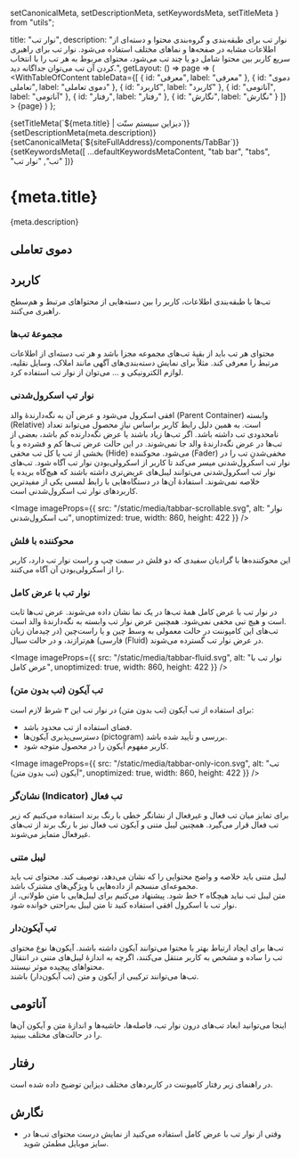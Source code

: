   setCanonicalMeta,
  setDescriptionMeta,
  setKeywordsMeta,
  setTitleMeta
} from "utils";

  title: "نوار تب",
  description:
    "نوار تب برای طبقه‌بندی و گروه‌بندی محتوا و دسته‌ای از اطلاعات مشابه در صفحه‌ها و نماهای مختلف استفاده می‌شود. نوار تب برای راهبری سریع کاربر بین محتوا شامل دو یا چند تب می‌شود، محتوای مربوط به هر تب را با انتخاب کردن آن تب می‌توان جداگانه دید.",
  getLayout: () => page =>
    (
      <WithTableOfContent
        tableData={[
          { id: "معرفی", label: "معرفی" },
          { id: "دموی تعاملی", label: "دموی تعاملی" },
          { id: "کاربرد", label: "کاربرد" },
          { id: "آناتومی", label: "آناتومی" },
          { id: "رفتار", label: "رفتار" },
          { id: "نگارش", label: "نگارش" }
        ]}
      >
        {page}
      </WithTableOfContent>
    )
};

<Head>
  {setTitleMeta(`${meta.title} | دیزاین سیستم سنّت`)}
  {setDescriptionMeta(meta.description)}
  {setCanonicalMeta(`${siteFullAddress}/components/TabBar`)}
  {setKeywordsMeta([
    ...defaultKeywordsMetaContent,
    "tab bar",
    "tabs",
    "تب",
    "نوار تب"
  ])}
</Head>

<h1>
  <span>{meta.title}</span>
  <AnchorButton anchorId="معرفی" />
</h1>

<p>{meta.description}</p>

<h2>
  <span>دموی تعاملی</span>
  <AnchorButton anchorId="دموی تعاملی" />
</h2>

<TabBarDemo />

<h2>
  <span>کاربرد</span>
  <AnchorButton anchorId="کاربرد" />
</h2>

<p>
  تب‌ها با طبقه‌بندی اطلاعات، کاربر را بین دسته‌هایی از محتواهای مرتبط و هم‌سطح
  راهبری می‌کنند.
</p>

<h3>
  <span>مجموعهٔ تب‌‌ها</span>
  <AnchorButton anchorId="مجموعهٔ تب‌‌ها" />
</h3>

<p>
  محتوای هر تب باید از بقیهٔ تب‌های مجموعه مجزا باشد و هر تب دسته‌ای از اطلاعات
  مرتبط را معرفی کند. مثلاً برای نمایش دسته‌بندی‌های آگهی‌‌ مانند املاک، وسایل
  نقلیه، لوازم الکترونیکی و ... می‌توان از نوار تب استفاده کرد.
</p>

<Divider dotted />

<h3>
  <span>نوار تب اسکرول‌شدنی</span>
  <AnchorButton anchorId="نوار تب اسکرول‌شدنی" />
</h3>

<p>
  افقی اسکرول می‌شود و عرض آن به نگه‌دارندهٔ والد (Parent Container) وابسته
  (Relative) است. به همین دلیل رابط کاربر براساس نیازِ محصول می‌تواند تعداد
  نامحدودی تب داشته باشد. اگر تب‌ها زیاد باشند یا عرض نگه‌دارنده کم باشد، بعضی
  از تب‌ها در عرض نگه‌دارندهٔ والد جا نمی‌شوند. در این حالت عرض تب‌ها کم و فشرده
  و یا بخشی از تب یا کل تب مخفی (Hide) می‌شود. محوکننده (Fader) مخفی‌شدنِ تب را
  در نوار تب اسکرول‌شدنی میسر می‌کند تا کاربر از اسکرولی‌بودن نوار تب آگاه شود.
  تب‌های نوار تب اسکرول‌شدنی می‌توانند لیبل‌های عریض‌تری داشته باشند که هیچ‌گاه
  بریده یا خلاصه نمی‌شوند. استفادهٔ آن‌ها در دستگاه‌هایی با رابط لمسی یکی از
  مفیدترین کاربردهای نوار تب اسکرول‌شدنی است.
</p>

<Image
  imageProps={{
    src: "/static/media/tabbar-scrollable.svg",
    alt: "نوار تب اسکرول‌شدنی",
    unoptimized: true,
    width: 860,
    height: 422
  }}
/>

<Divider dotted />

<h3>
  <span>محوکننده با فلش</span>
  <AnchorButton anchorId="محوکننده با فلش" />
</h3>

<p>
  این محوکننده‌ها با گرادیان سفیدی که دو فلش در سمت چپ و راست نوار تب دارد،
  کاربر را از اسکرولی‌بودن آن آگاه می‌کنند.
</p>

<Divider dotted />

<h3>
  <span>نوار تب با عرض کامل</span>
  <AnchorButton anchorId="نوار تب با عرض کامل" />
</h3>

<p>
  در نوار تب با عرض کامل همهٔ تب‌ها در یک نما نشان داده می‌شوند. عرض تب‌ها ثابت
  است و هیچ تبی مخفی نمی‌شود. همچنین عرض نوار تب وابسته به نگه‌دارندهٔ والد است.
  <br />
  تب‌های این کامپوننت در حالت معمولی به وسط ‌چین و یا راست‌چین (در چیدمان زبان
  فارسی) هم‌ترازند، و در حالت سیال (Fluid) در عرض نوار تب گسترده می‌شوند.
</p>

<Image
  imageProps={{
    src: "/static/media/tabbar-fluid.svg",
    alt: "نوار تب با عرض کامل",
    unoptimized: true,
    width: 860,
    height: 422
  }}
/>

<Divider dotted />

<h3>
  <span>تب آیکون (تب بدون متن)</span>
  <AnchorButton anchorId="تب آیکون (تب بدون متن)" />
</h3>

<p>برای استفاده از تب آیکون (تب بدون متن) در نوار تب این ۳ شرط لازم است:</p>

<ul>
  <li>فضای استفاده از تب محدود باشد.</li>
  <li>دسترسی‌پذیری آیکون‌ها (pictogram) بررسی و تأیید شده باشد.</li>
  <li>کاربر مفهوم آیکون را در محصول متوجه شود.</li>
</ul>

<Image
  imageProps={{
    src: "/static/media/tabbar-only-icon.svg",
    alt: "تب آیکون (تب بدون متن)",
    unoptimized: true,
    width: 860,
    height: 422
  }}
/>

<Divider dotted />

<h3>
  <span>نشان‌گر (Indicator) تب فعال</span>
  <AnchorButton anchorId="نشان‌گر (Indicator) تب فعال" />
</h3>

<p>
  برای تمایز میان تب فعال و غیرفعال از نشانگر خطی با رنگ برند استفاده می‌کنیم که
  زیر تب فعال قرار می‌گیرد. همچنین لیبل متنی و آیکون تب فعال نیز با رنگ برند از
  تب‌های غیرفعال متمایز می‌شوند.
</p>

<Divider dotted />

<h3>
  <span>لیبل متنی</span>
  <AnchorButton anchorId="لیبل متنی" />
</h3>

<p>
  لیبل متنی باید خلاصه و واضح محتوایی را که نشان می‌دهد، توصیف کند. محتوای تب‌
  باید مجموعه‌ای منسجم از داده‌هایی با ویژگی‌های مشترک باشد.
  <br />
  متن لیبل‌ تب نباید هیچگاه ۲ خط ‌شود. پیشنهاد می‌کنیم برای لیبل‌هایی با متن
  طولانی، از نوار تب با اسکرول افقی استفاده کنید تا متن لیبل به‌راحتی خوانده
  شود.
</p>

<Divider dotted />

<h3>
  <span>تب آیکون‌دار</span>
  <AnchorButton anchorId="تب آیکون‌دار" />
</h3>

<p>
  تب‌ها برای ایجاد ارتباط بهتر با محتوا می‌توانند آیکون داشته باشند. آیکون‌ها
  نوع محتوای تب را ساده و مشخص به کاربر منتقل می‌کنند، اگرچه به اندازهٔ لیبل‌های
  متنی در انتقال محتواهای پیچیده موثر نیستند.
  <br />
  تب‌ها می‌توانند ترکیبی از آیکون و متن (تب آیکون‌دار) باشند.
</p>

<Divider spaced />

<h2>
  <span>آناتومی</span>
  <AnchorButton anchorId="آناتومی" />
</h2>

<p>
  اینجا می‌توانید ابعاد تب‌های درون نوار تب، فاصله‌ها، حاشیه‌ها و اندازهٔ متن و
  آیکون آن‌ها را در حالت‌های مختلف ببینید.
</p>

<div data-columnWrapper>
  <Row>
    <Column all="12" sm="6">
      <div data-column>
        <Anatomy
          caption="تب"
          imageProps={{
            mainSrc: "/static/media/tabbar-anatomy-1.svg",
            specSrc: "/static/media/tabbar-anatomy-1-spec.svg",
            alt: "تب",
            unoptimized: true,
            width: 200,
            height: 200
          }}
        />
      </div>
    </Column>
    <Column all="12" sm="6">
      <div data-column>
        <Anatomy
          caption="تب آیکون‌دار"
          imageProps={{
            mainSrc: "/static/media/tabbar-anatomy-2.svg",
            specSrc: "/static/media/tabbar-anatomy-2-spec.svg",
            alt: "تب آیکون‌دار",
            unoptimized: true,
            width: 200,
            height: 200
          }}
        />
      </div>
    </Column>
    <Column all="12" sm="6">
      <div data-column>
        <Anatomy
          caption="تب آیکون (تب بدون متن)"
          imageProps={{
            mainSrc: "/static/media/tabbar-anatomy-3.svg",
            specSrc: "/static/media/tabbar-anatomy-3-spec.svg",
            alt: "تب آیکون (تب بدون متن)",
            unoptimized: true,
            width: 200,
            height: 200
          }}
        />
      </div>
    </Column>
  </Row>
</div>

<div>
  <p></p>
  <Divider spaced />
</div>

<h2>
  <span>رفتار</span>
  <AnchorButton anchorId="رفتار" />
</h2>

<p>
  در راهنمای زیر رفتار کامپوننت در کاربردهای مختلف دیزاین توضیح داده شده است.
</p>

<div data-columnWrapper>
  <Row>
    <Column all="12" sm="6">
      <div data-column>
        <Behaviour
          variant="do"
          caption="لیبل‌ هر تب می‌تواند متن و آیکون داشته باشد. برای لیبل‌‌های متنی باید از عبارات کوتاه استفاده شود."
          imageProps={{
            src: "/static/media/tabbar-behaviour-1.svg",
            alt: "لیبل‌ هر تب می‌تواند متن و آیکون داشته باشد. برای لیبل‌‌های متنی باید از عبارات کوتاه استفاده شود.",
            unoptimized: true,
            width: 422,
            height: 344
          }}
        />
      </div>
    </Column>
    <Column all="12" sm="6">
      <div data-column>
        <Behaviour
          variant="do"
          caption="در صفحه‌نمایش موبایل و دسکتاپ تب اول را با کمی فاصله (حاشیه) از سمت راست قراردهید تا کاربر از اسکرولی‌بودن نوار تب آگاه شود."
          imageProps={{
            src: "/static/media/tabbar-behaviour-2.svg",
            alt: "در صفحه‌نمایش موبایل و دسکتاپ تب اول را با کمی فاصله (حاشیه) از سمت راست قراردهید تا کاربر از اسکرولی‌بودن نوار تب آگاه شود.",
            unoptimized: true,
            width: 422,
            height: 344
          }}
        />
      </div>
    </Column>
    <Column all="12" sm="6">
      <div data-column>
        <Behaviour
          variant="do"
          caption="کاربران با ضربه‌زدن یا کلیک‌کردن روی یک تب، بین تب‌های مختلف جابه‌جا می‌شوند."
          imageProps={{
            src: "/static/media/tabbar-behaviour-3.svg",
            alt: "کاربران با ضربه‌زدن یا کلیک‌کردن روی یک تب، بین تب‌های مختلف جابه‌جا می‌شوند.",
            unoptimized: true,
            width: 422,
            height: 344
          }}
        />
      </div>
    </Column>
    <Column all="12" sm="6">
      <div data-column>
        <Behaviour
          variant="dont"
          caption="از تب برای مقایسهٔ ویژگی‌های محتوا استفاده نکنید."
          imageProps={{
            src: "/static/media/tabbar-behaviour-4.svg",
            alt: "از تب برای مقایسهٔ ویژگی‌های محتوا استفاده نکنید.",
            unoptimized: true,
            width: 422,
            height: 344
          }}
        />
      </div>
    </Column>
    <Column all="12" sm="6">
      <div data-column>
        <Behaviour
          variant="dont"
          caption="تب‌های نوار تب به سه شکل «متنی (بدون آیکون)»، «آیکون‌دار» و «تب ‌آیکون (بدون متن)» استفاده می‌شوند. همهٔ تب‌های نوار تب باید از یک نوع باشند."
          imageProps={{
            src: "/static/media/tabbar-behaviour-5.svg",
            alt: "تب‌های نوار تب به سه شکل «متنی (بدون آیکون)»، «آیکون‌دار» و «تب ‌آیکون (بدون متن)» استفاده می‌شوند. همهٔ تب‌های نوار تب باید از یک نوع باشند.",
            unoptimized: true,
            width: 422,
            height: 344
          }}
        />
      </div>
    </Column>
    <Column all="12" sm="6">
      <div data-column>
        <Behaviour
          variant="dont"
          caption="از فاصله‌های (padding) نابرابر بین تب‌ها استفاده نکنید."
          imageProps={{
            src: "/static/media/tabbar-behaviour-6.svg",
            alt: "از فاصله‌های (padding) نابرابر بین تب‌ها استفاده نکنید.",
            unoptimized: true,
            width: 422,
            height: 344
          }}
        />
      </div>
    </Column>
    <Column all="12" sm="6">
      <div data-column>
        <Behaviour
          variant="dont"
          caption="برای بیشتر از ۴ تب از نوار تب با عرض کامل استفاده نکنید."
          imageProps={{
            src: "/static/media/tabbar-behaviour-7.svg",
            alt: "برای بیشتر از ۴ تب از نوار تب با عرض کامل استفاده نکنید.",
            unoptimized: true,
            width: 422,
            height: 344
          }}
        />
      </div>
    </Column>
    <Column all="12" sm="6">
      <div data-column>
        <Behaviour
          variant="dont"
          caption="در صفحاتی که از نوار تب استفاده کرده‌اید، پایین آن از چیدمان و ظاهر مشابه با این کامپوننت استفاده نکنید تا کاربر تب را جزئی از محتوا تشخیص ندهد."
          imageProps={{
            src: "/static/media/tabbar-behaviour-8.svg",
            alt: "در صفحاتی که از نوار تب استفاده کرده‌اید، پایین آن از چیدمان و ظاهر مشابه با این کامپوننت استفاده نکنید تا کاربر تب را جزئی از محتوا تشخیص ندهد.",
            unoptimized: true,
            width: 422,
            height: 344
          }}
        />
      </div>
    </Column>
    <Column all="12" sm="6">
      <div data-column>
        <Behaviour
          variant="dont"
          caption="اگر متن لیبل طولانی شد، سایز آن را کوچک‌تر نکنید و به جای آن از نوار تب اسکرول‌شدنی و یا تب‌های متراکم استفاده کنید تا متن لیبل درست نمایش داده شود."
          imageProps={{
            src: "/static/media/tabbar-behaviour-9.svg",
            alt: "اگر متن لیبل طولانی شد، سایز آن را کوچک‌تر نکنید و به جای آن از نوار تب اسکرول‌شدنی و یا تب‌های متراکم استفاده کنید تا متن لیبل درست نمایش داده شود.",
            unoptimized: true,
            width: 422,
            height: 344
          }}
        />
      </div>
    </Column>
    <Column all="12" sm="6">
      <div data-column>
        <Behaviour
          variant="dont"
          caption="تب‌های نوار تب فقط در یک ردیف کنار هم چیده می‌شوند و به ردیف‌های بیشتر شکسته نمی‌شوند."
          imageProps={{
            src: "/static/media/tabbar-behaviour-10.svg",
            alt: "تب‌های نوار تب فقط در یک ردیف کنار هم چیده می‌شوند و به ردیف‌های بیشتر شکسته نمی‌شوند.",
            unoptimized: true,
            width: 422,
            height: 344
          }}
        />
      </div>
    </Column>
    <Column all="12" sm="6">
      <div data-column>
        <Behaviour
          variant="dont"
          caption="تا حد امکان از بریده‌شدن متن لیبل جلوگیری کنید. زیرا متن بریده‌شده درک کاربر از مفهوم لیبل را مخدوش می‌کند."
          imageProps={{
            src: "/static/media/tabbar-behaviour-11.svg",
            alt: "تا حد امکان از بریده‌شدن متن لیبل جلوگیری کنید. زیرا متن بریده‌شده درک کاربر از مفهوم لیبل را مخدوش می‌کند.",
            unoptimized: true,
            width: 422,
            height: 344
          }}
        />
      </div>
    </Column>
  </Row>
</div>

<div>
  <p></p>
  <Divider spaced />
</div>

<h2>
  <span>نگارش</span>
  <AnchorButton anchorId="نگارش" />
</h2>

<ul>
  <li>
    وقتی از نوار تب با عرض کامل استفاده می‌کنید از نمایش درست محتوای تب‌ها در
    سایز موبایل مطمئن شوید.
  </li>
</ul>
